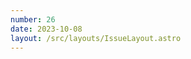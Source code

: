 ```yaml
---
number: 26
date: 2023-10-08
layout: /src/layouts/IssueLayout.astro
---
```



<Title title={`Issue ${frontmatter.number}`} date={frontmatter.date} />

<NewsletterSponsorSlot
  title="Put your mobile releases on autopilot."
  url="https://get.runway.team/get-started?utm_campaign%3DiOS%20CI%20Newsletter%26utm_medium%3Dweb%26utm_source%3DiOS%20CI%20Newsletter%20Issue%2026%26utm_content%3Doct_08_23"
  description="No more cat-herding, spreadsheets, or steady drip of manual busywork. Runway helps your team level up your release coordination and automation, from kickoff to release to rollout."
  image="/runway-alt.png"
/>

Hey everyone! 👋 Welcome to the **twenty-sixth issue** of the iOS CI Newsletter. Hope you've had a great couple of weeks!

By the time this issue of the newsletter is sent, I will already be in Leeds in preparation for [SwiftLeeds](https://twitter.com/swift_leeds), which I am super excited about. This conference has a special meaning for me as it will be the **last conference that I speak at or attend** while I am living in the UK.

[As I announced this week](https://twitter.com/polpielladev/status/1707845642045829565), after **2 wonderful years at the BBC** where I have met and learnt from some amazing people and **9 years living in the UK** where I have met most of my best friends and first lived together with my fiancé, it is now time for a new chapter **back home in Spain**.

As you can imagine, I am now frantically packing and getting ready for the move but I am still **committed to delivering some good content for everyone**, so keep your eyes peeled for articles coming in the next few weeks! Also, if you happen to be in Leeds and you attend the conference, make sure you come up to me and say hi! 👋

## [🎉 M1 GitHub-hosted runners publicly available!](https://github.blog/changelog/2023-10-02-github-actions-apple-silicon-m1-macos-runners-are-now-available-in-public-beta?utm_campaign%3DiOS%20CI%20Newsletter%26utm_medium%3Dweb%26utm_source%3DiOS%20CI%20Newsletter%20Issue%2026%26utm_content%3Doct_08_23)

GitHub announced this week on their blog that **M1 macOS runners are now available** to any developer, team or enterprise using GitHub Actions on a **public beta**! This change has been a long time coming and I am excited it has finally landed 😍.

⚠️ These so-called _larger_ runners are **excluded** from GitHub Action's free tier and, even if you are using them on a public repository, **you will charged for using them**.

## [🆙 Xcode 15.1 fixes a big performance issue](https://developer.apple.com/documentation/xcode-release-notes/xcode-15_1-release-notes#Resolved-Issues?utm_campaign%3DiOS%20CI%20Newsletter%26utm_medium%3Dweb%26utm_source%3DiOS%20CI%20Newsletter%20Issue%2026%26utm_content%3Doct_08_23)

Xcode 15's stable version shipped with a bug **that caused the first run of a test suite to take a significant amount of time to launch on an iOS simulator**.

This issue was noticed and [mitigated by CI/CD providers like Bitrise](https://blog-proxy.bitrise.io/post/xcode-15-performance-regressions?utm_campaign%3DiOS%20CI%20Newsletter%26utm_medium%3Dweb%26utm_source%3DiOS%20CI%20Newsletter%20Issue%2026%26utm_content%3Doct_08_23), but the true fix to the issue has now landed with the release of Xcode 15.1. If you migrated to using **Xcode 15 on CI/CD**, make sure you update now to benefit from this fix!

## [📦 Makefiles for iOS developers](https://arturgruchala.com/lost-art-of-makefile?utm_campaign%3DiOS%20CI%20Newsletter%26utm_medium%3Dweb%26utm_source%3DiOS%20CI%20Newsletter%20Issue%2026%26utm_content%3Doct_08_23)

While I tend to default to plugins and Swift scripts at the moment, I have thoroughly enjoyed using Makefiles in the past to improve **developer experience** and **streamline tasks** like bootstrapping a project or building a binary.

In this article, [Artur Gruchała](https://twitter.com/GruchalaArtur) explains how Makefiles work and shares a couple of use cases where you might want to use them as an iOS developer 👏.

## [🔍 Understanding the impact of analytics frameworks](https://www.emergetools.com/blog/posts/comparing-top-analytics-sdks-for-ios?utm_campaign%3DiOS%20CI%20Newsletter%26utm_medium%3Dweb%26utm_source%3DiOS%20CI%20Newsletter%20Issue%2026%26utm_content%3Doct_08_23)

I am not a big fan of third-party analytics frameworks in general and I have always preferred **rolling my solution** with data that stays on **my servers** where possible.

I do understand that, due to time constraints and cost of implementation, this **might not be possible** and you might need to go for a **third-party solution**. If you do so, I would recommend checking out this article by [Brian Capps](https://twitter.com/bcapps) on the [Emerge Tools](https://twitter.com/emergetools) blog where they analyze **the impact of popular analytics frameworks on an application**. Brilliant stuff as always on their blog! 👏

## [🚀 The ultimate guide to SwiftFormat](https://www.codewithkasetti.com/posts/swiftformat_integration_automation?utm_campaign%3DiOS%20CI%20Newsletter%26utm_medium%3Dweb%26utm_source%3DiOS%20CI%20Newsletter%20Issue%2026%26utm_content%3Doct_08_23)

While I have only used SwiftLint in the past, I have heard wonderful things about [SwiftFormat](https://github.com/nicklockwood/SwiftFormat) and how it can work very well alongside SwiftLint. For a while now I have been looking for a comprehensive guide about it and I am so happy I have finally found it!

In this article, [Pranav Kasetti](https://www.linkedin.com/in/pranavkasetti/) goes through every possible way you can set up **SwiftFormat automation for your project**. From build phases and SPM plugins, all the way through to git hooks and Danger checks on CI/CD! 🎉
